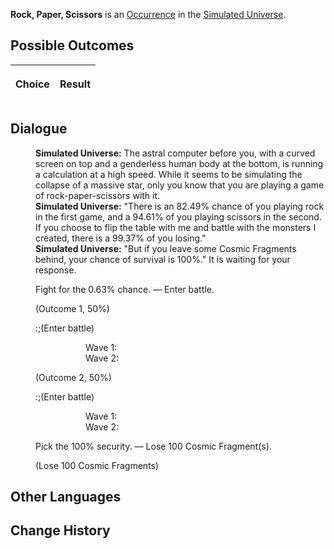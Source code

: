 {{Simulated Universe Event Infobox
|title         = Rock, Paper, Scissors
|image         = Random Event Battle.png
|type          =
|domains_su    = Occurrence
|domains_ext   = Occurrence
|domains_swarm = 
|domains_gng   = 
|requirements  =
|prev          = 
|next          = 
|indexRewards  =
|characters    = 
}}
'''Rock, Paper, Scissors''' is an [[Simulated Universe/Occurrence|Occurrence]] in the [[Simulated Universe]].

==Possible Outcomes==
{| class="article-table"
!Choice
!Result

|}

<!--
==Gameplay Notes==

-->
==Dialogue==
{{Dialogue Start}}
:'''Simulated Universe:''' The astral computer before you, with a curved screen on top and a genderless human body at the bottom, is running a calculation at a high speed. While it seems to be simulating the collapse of a massive star, only you know that you are playing a game of rock-paper-scissors with it.
:'''Simulated Universe:''' "There is an 82.49% chance of you playing rock in the first game, and a 94.61% of you playing scissors in the second. If you choose to flip the table with me and battle with the monsters I created, there is a 99.37% of you losing."
:'''Simulated Universe:''' "But if you leave some Cosmic Fragments behind, your chance of survival is 100%." It is waiting for your response.
:{{DIcon|Star}} Fight for the 0.63% chance. &mdash; Enter battle.
:;(Outcome 1, 50%)
::;(Enter battle)
::::Wave 1: {{Enemy List|Silvermane Gunner*2/ATK +%, DEF +%, HP +%, SPD +%, Toughness +%;Silvermane Soldier*2/ATK +%, DEF +%, HP +%, SPD +%, Toughness +%}}
::::Wave 2: {{Enemy List|Mara-Struck Soldier*2/ATK +%, DEF +%, HP +%, SPD +%, Toughness +%;Disciples of Sanctus Medicus: Internal Alchemist*1/ATK +%, DEF +%, HP +%, SPD +%, Toughness +%}}
:;(Outcome 2, 50%)
::;(Enter battle)
::::Wave 1: {{Enemy List|Entranced Ingenium: Obedient Dracolion*2/ATK +%, DEF +%, HP +%, SPD +%, Toughness +%;Entranced Ingenium: Illumination Dragonfish*1/ATK +%, DEF +%, HP +%, SPD +%, Toughness +%}}
::::Wave 2: {{Enemy List|Voidranger: Reaver*2/ATK +%, DEF +%, HP +%, SPD +%, Toughness +%;Voidranger: Eliminator*1/ATK +%, DEF +%, HP +%, SPD +%, Toughness +%}}
:{{DIcon|Star}} Pick the 100% security. &mdash; Lose 100 Cosmic Fragment(s).
:;(Lose 100 Cosmic Fragments)
{{Dialogue End}}

==Other Languages==
{{Other Languages
|en   = Rock, Paper, Scissors
|zhs  = 猜拳游戏
|zht  = 猜拳遊戲
|ja   = じゃんけん
|ko   = 가위바위보
|es   = Piedra, papel o tijera
|fr   = Pierre, papier, ciseaux
|ru   = Камень, ножницы, бумага
|th   = เกมเป่ายิ้งฉุบ
|vi   = Oẳn Tù Tì
|de   = Schere, Stein, Papier
|id   = Batu-Gunting-Kertas
|pt   = Pedra, Papel, Tesoura
}}

==Change History==
{{Change History|1.0}}
